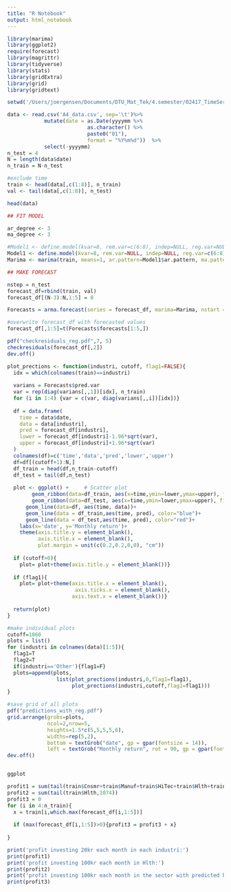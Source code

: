 ```yaml
---
title: "R Notebook"
output: html_notebook
---
```


```r
library(marima)
library(ggplot2)
require(forecast)
library(magrittr)
library(tidyverse)
library(stats)
library(gridExtra)
library(grid)
library(gridtext)

setwd('/Users/joergensen/Documents/DTU_Mat_Tek/4.semester/02417_TimeSeriesAnalysis/Asignment4')

data <- read.csv('A4_data.csv', sep='\t')%>% 
            mutate(date = as.Date(yyyymm %>% 
                          as.character() %>% 
                          paste0("01"), 
                          format = "%Y%m%d"))  %>% 
            select(-yyyymm)
n_test = 4
N = length(data$date)
n_train = N-n_test

#exclude time
train <- head(data[,c(1:8)], n_train)
val <- tail(data[,c(1:8)], n_test)

head(data)

```

```r
## FIT MODEL

ar_degree <- 3
ma_degree <- 3

#Model1 <- define.model(kvar=8, rem.var=c(6:8), indep=NULL, reg.var=NULL, ma=c(1:ma_degree), ar=c(1:ar_degree))
Model1 <- define.model(kvar=8, rem.var=NULL, indep=NULL, reg.var=c(6:8), ma=c(1:ma_degree), ar=c(1:ar_degree))
Marima <- marima(train, means=1, ar.pattern=Model1$ar.pattern, ma.pattern=Model1$ma.pattern, Plot="log.det", Check=FALSE, penalty=2)

```

```r
## MAKE FORECAST

nstep = n_test
forecast_df=rbind(train, val)
forecast_df[(N-3):N,1:5] = 0

Forecasts = arma.forecast(series = forecast_df, marima=Marima, nstart = n_train, nstep = nstep)

#overwrite forecast_df with forecasted values
forecast_df[,1:5]=t(Forecasts$forecasts[1:5,])

pdf("checkresiduals_reg.pdf",7, 5)
checkresiduals(forecast_df[,2])
dev.off()

```

```r
plot_prections <- function(industri, cutoff, flag1=FALSE){
  idx = which(colnames(train)==industri)
  
  varians = Forecasts$pred.var
  var = rep(diag(varians[,,1])[idx], n_train)
  for (i in 1:4) {var = c(var, diag(varians[,,i])[idx])}
  
  df = data.frame(
    time = data$date,
    data = data[industri],
    pred = forecast_df[industri],
    lower = forecast_df[industri]-1.96*sqrt(var),
    upper = forecast_df[industri]+1.96*sqrt(var)
  )
  colnames(df)=c('time','data','pred','lower','upper')
  df=df[(cutoff+1):N,]
  df_train = head(df,n_train-cutoff)
  df_test = tail(df,n_test)
  
  plot <- ggplot() +     # Scatter plot
        geom_ribbon(data=df_train, aes(x=time,ymin=lower,ymax=upper), fill="blue", alpha=0.5)+
        geom_ribbon(data=df_test, aes(x=time,ymin=lower,ymax=upper), fill="red", alpha=0.5)+
      geom_line(data=df, aes(time, data))+ 
      geom_line(data = df_train,aes(time, pred), color="blue")+
      geom_line(data = df_test,aes(time, pred), color="red")+
    labs(x='date', y='Monthly return')+
    theme(axis.title.y = element_blank(),
          axis.title.x = element_blank(),
          plot.margin = unit(c(0.2,0.2,0,0), "cm"))
    
  if (cutoff>0){
    plot= plot+theme(axis.title.y = element_blank())}
  
  if (flag1){
    plot= plot+theme(axis.title.x = element_blank(),
                      axis.ticks.x = element_blank(),
                     axis.text.x = element_blank())}
  
  return(plot)
}

#make individual plots
cutoff=1060
plots = list()
for (industri in colnames(data)[1:5]){
  flag1=T
  flag2=T
  if(industri=='Other'){flag1=F}
  plots=append(plots, 
                list(plot_prections(industri,0,flag1=flag1), 
                     plot_prections(industri,cutoff,flag1=flag1)))
}

#save grid of all plots
pdf("predictions_with_reg.pdf")
grid.arrange(grobs=plots,
             ncol=2,nrow=5,
             heights=1.5*c(5,5,5,5,6),
             widths=rep(5,2),
             bottom = textGrob("date", gp = gpar(fontsize = 14)),
             left = textGrob("Monthly return", rot = 90, gp = gpar(fontsize = 14)))
dev.off()


ggplot
```

```r
profit1 = sum(tail(train$Cnsmr+train$Manuf+train$HiTec+train$Hlth+train$Other,1074))/5
profit2 = sum(tail(train$Hlth,1074))
profit3 = 0
for (i in 4:n_train){ 
  x = train[i,which.max(forecast_df[i,1:5])]
   
  if (max(forecast_df[i,1:5])>0){profit3 = profit3 + x}
  
}

print('profit investing 20kr each month in each industri:')
print(profit1)
print('profit investing 100kr each month in Hlth:')
print(profit2)
print('profit investing 100kr each month in the sector with predicted higest return:')
print(profit3)

```
